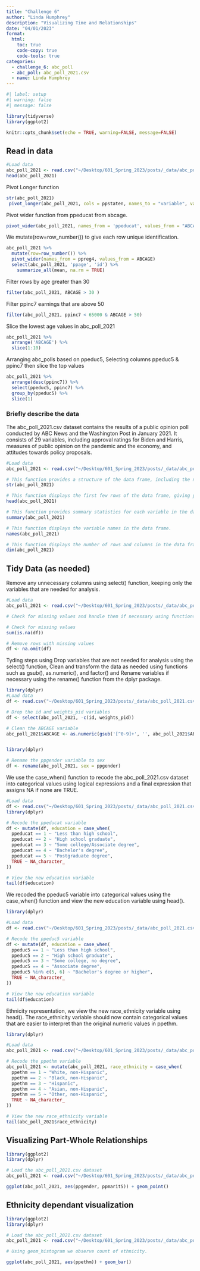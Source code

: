 ```yaml
---
title: "Challenge 6"
author: "Linda Humphrey"
description: "Visualizing Time and Relationships"
date: "04/01/2023"
format:
  html:
    toc: true
    code-copy: true
    code-tools: true
categories:
  - challenge_6: abc_poll
  - abc_poll: abc_poll_2021.csv
  - name: Linda Humphrey
---
```


```r
#| label: setup
#| warning: false
#| message: false

library(tidyverse)
library(ggplot2)

knitr::opts_chunk$set(echo = TRUE, warning=FALSE, message=FALSE)
```

## Read in data


```r
#Load data 
abc_poll_2021 <- read.csv("~/Desktop/601_Spring_2023/posts/_data/abc_poll_2021.csv")
head(abc_poll_2021)

```

Pivot Longer function 
```r
str(abc_poll_2021)
 pivot_longer(abc_poll_2021, cols = ppstaten, names_to = "variable", values_to = "ppstaten")
```

Pivot wider function from ppeducat from abcage.

```R
pivot_wider(abc_poll_2021, names_from = 'ppeducat', values_from = "ABCAGE" )
```

We mutate(row=row_number()) to give each row unique identification.

```R
abc_poll_2021 %>%
  mutate(row=row_number()) %>%
  pivot_wider(names_from = ppreg4, values_from = ABCAGE)
  select(abc_poll_2021, 'ppage', 'id') %>%
    summarize_all(mean, na.rm = TRUE)

```

Filter rows by age greater than 30

```R
filter(abc_poll_2021, ABCAGE > 30 )
```

Filter ppinc7 earnings that are above 50

```R
filter(abc_poll_2021, ppinc7 < 65000 & ABCAGE > 50)
```

Slice the lowest age values in abc_poll_2021

```R
abc_poll_2021 %>%
  arrange('ABCAGE') %>%
  slice(1:10)
```

Arranging abc_polls based on ppeduc5, Selecting columns ppeduc5 & ppinc7 then slice the top values

```R
abc_poll_2021 %>%
  arrange(desc(ppinc7)) %>%
  select(ppeduc5, ppinc7) %>%
  group_by(ppeduc5) %>%
  slice(1)
```

### Briefly describe the data

The abc_poll_2021.csv dataset contains the results of a public opinion poll conducted by ABC News and the Washington Post in January 2021. It consists of 29 variables, including approval ratings for Biden and Harris, measures of public opinion on the pandemic and the economy, and attitudes towards policy proposals.

```R

#Load data 
abc_poll_2021 <- read.csv("~/Desktop/601_Spring_2023/posts/_data/abc_poll_2021.csv")

# This function provides a structure of the data frame, including the number of rows and columns, variable names, and variable types.
str(abc_poll_2021)

# This function displays the first few rows of the data frame, giving you a quick overview of what the data looks like.
head(abc_poll_2021)

# This function provides summary statistics for each variable in the data frame, including the minimum, maximum, mean, and median values.
summary(abc_poll_2021)

# This function displays the variable names in the data frame.
names(abc_poll_2021)

# This function displays the number of rows and columns in the data frame.
dim(abc_poll_2021)

```

## Tidy Data (as needed)

Remove any unnecessary columns using select() function, keeping only the variables that are needed for analysis.

```r
#Load data 
abc_poll_2021 <- read.csv("~/Desktop/601_Spring_2023/posts/_data/abc_poll_2021.csv")

# Check for missing values and handle them if necessary using functions below:

# Check for missing values
sum(is.na(df))

# Remove rows with missing values
df <- na.omit(df)

```

Tyding steps using Drop variables that are not needed for analysis using the select() function, Clean and transform the data as needed using functions such as gsub(), as.numeric(), and factor() and Rename variables if necessary using the rename() function from the dplyr package.

```R
library(dplyr)
#Load data 
df <- read.csv("~/Desktop/601_Spring_2023/posts/_data/abc_poll_2021.csv")

# Drop the id and weights_pid variables
df <- select(abc_poll_2021, -c(id, weights_pid))

# Clean the ABCAGE variable
abc_poll_2021$ABCAGE <- as.numeric(gsub('[^0-9]+', '', abc_poll_2021$ABCAGE))


library(dplyr)

# Rename the ppgender variable to sex
df <- rename(abc_poll_2021, sex = ppgender)

```

We use the case_when() function to recode the abc_poll_2021.csv dataset into categorical values using logical expressions and a final expression that assigns NA if none are TRUE.

```r
#Load data 
df <- read.csv("~/Desktop/601_Spring_2023/posts/_data/abc_poll_2021.csv")
library(dplyr)

# Recode the ppeducat variable
df <- mutate(df, education = case_when(
  ppeducat == 1 ~ "Less than high school",
  ppeducat == 2 ~ "High school graduate",
  ppeducat == 3 ~ "Some college/Associate degree",
  ppeducat == 4 ~ "Bachelor's degree",
  ppeducat == 5 ~ "Postgraduate degree",
  TRUE ~ NA_character_
))

# View the new education variable
tail(df$education)


```

We recoded the ppeduc5 variable into categorical values using the case_when() function and view the new education variable using head().
```R
library(dplyr)

#Load data 
df <- read.csv("~/Desktop/601_Spring_2023/posts/_data/abc_poll_2021.csv")

# Recode the ppeduc5 variable
df <- mutate(df, education = case_when(
  ppeduc5 == 1 ~ "Less than high school",
  ppeduc5 == 2 ~ "High school graduate",
  ppeduc5 == 3 ~ "Some college, no degree",
  ppeduc5 == 4 ~ "Associate degree",
  ppeduc5 %in% c(5, 6) ~ "Bachelor's degree or higher",
  TRUE ~ NA_character_
))

# View the new education variable
tail(df$education)


```

Ethnicity representation, we view the new race_ethnicity variable using head(). The race_ethnicity variable should now contain categorical values that are easier to interpret than the original numeric values in ppethm.
```R
library(dplyr)

#Load data 
abc_poll_2021 <- read.csv("~/Desktop/601_Spring_2023/posts/_data/abc_poll_2021.csv")

# Recode the ppethm variable
abc_poll_2021 <- mutate(abc_poll_2021, race_ethnicity = case_when(
  ppethm == 1 ~ "White, non-Hispanic",
  ppethm == 2 ~ "Black, non-Hispanic",
  ppethm == 3 ~ "Hispanic",
  ppethm == 4 ~ "Asian, non-Hispanic",
  ppethm == 5 ~ "Other, non-Hispanic",
  TRUE ~ NA_character_
))

# View the new race_ethnicity variable
tail(abc_poll_2021$race_ethnicity)

```

## Visualizing Part-Whole Relationships

```R

library(ggplot2)
library(dplyr)

# Load the abc_poll_2021.csv dataset
abc_poll_2021 <- read.csv("~/Desktop/601_Spring_2023/posts/_data/abc_poll_2021.csv")

ggplot(abc_poll_2021, aes(ppgender, ppmarit5)) + geom_point() 


```

## Ethnicity dependant visualization

```R
library(ggplot2)
library(dplyr)

# Load the abc_poll_2021.csv dataset
abc_poll_2021 <- read.csv("~/Desktop/601_Spring_2023/posts/_data/abc_poll_2021.csv")

# Using geom_histogram we observe count of ethnicity.

ggplot(abc_poll_2021, aes(ppethm)) + geom_bar()
  
```


